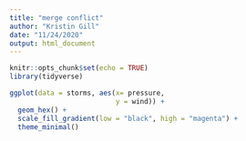 ```yaml
---
title: "merge conflict"
author: "Kristin Gill"
date: "11/24/2020"
output: html_document
---
```


```r
knitr::opts_chunk$set(echo = TRUE)
library(tidyverse)
```

```r
ggplot(data = storms, aes(x= pressure,
                          y = wind)) +
  geom_hex() +
  scale_fill_gradient(low = "black", high = "magenta") +
  theme_minimal()
```

